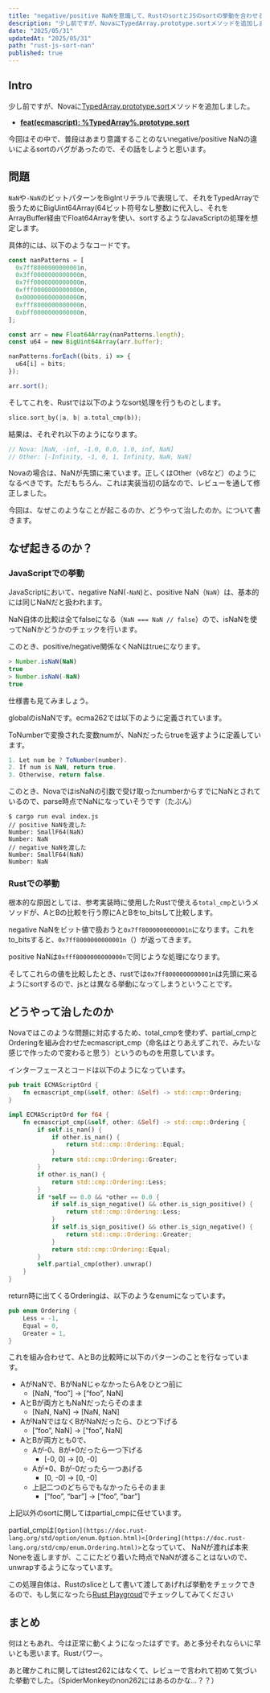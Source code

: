 ```yaml
---
title: "negative/positive NaNを意識して、RustのsortとJSのsortの挙動を合わせる"
description: "少し前ですが、NovaにTypedArray.prototype.sortメソッドを追加しました。今回はその中で、普段はあまり意識することのないnegative/positive NaNの違いによるsortのバグがあったので、その話をしようと思います。"
date: "2025/05/31"
updatedAt: "2025/05/31"
path: "rust-js-sort-nan"
published: true
---
```


## Intro

少し前ですが、Novaに[TypedArray.prototype.sort](https://developer.mozilla.org/en-US/docs/Web/JavaScript/Reference/Global_Objects/TypedArray/sort)メソッドを追加しました。

- **[feat(ecmascript): %TypedArray%.prototype.sort](https://github.com/trynova/nova/pull/610)**

今回はその中で、普段はあまり意識することのないnegative/positive NaNの違いによるsortのバグがあったので、その話をしようと思います。

## 問題

`NaN`や`-NaN`のビットパターンをBigIntリテラルで表現して、それをTypedArrayで扱うためにBigUint64Array(64ビット符号なし整数)に代入し、それをArrayBuffer経由でFloat64Arrayを使い、sortするようなJavaScriptの処理を想定します。

具体的には、以下のようなコードです。

```js
const nanPatterns = [
  0x7ff8000000000001n,
  0x3ff0000000000000n,
  0x7ff0000000000000n,
  0xfff0000000000000n,
  0x0000000000000000n,
  0xfff8000000000000n,
  0xbff0000000000000n,
];

const arr = new Float64Array(nanPatterns.length);
const u64 = new BigUint64Array(arr.buffer);

nanPatterns.forEach((bits, i) => {
  u64[i] = bits;
});

arr.sort();
```

そしてこれを、Rustでは以下のようなsort処理を行うものとします。

```rust
slice.sort_by(|a, b| a.total_cmp(b));
```

結果は、それぞれ以下のようになります。

```rust
// Nova: [NaN, -inf, -1.0, 0.0, 1.0, inf, NaN]
// Other: [-Infinity, -1, 0, 1, Infinity, NaN, NaN]
```

Novaの場合は、NaNが先頭に来ています。正しくはOther（v8など）のようになるべきです。ただもちろん、これは実装当初の話なので、レビューを通して修正しました。

今回は、なぜこのようなことが起こるのか、どうやって治したのか。について書きます。

## なぜ起きるのか？

### JavaScriptでの挙動

JavaScriptにおいて、negative NaN(`-NaN`)と、positive NaN（`NaN`）は、基本的には同じNaNだと扱われます。

NaN自体の比較は全てfalseになる（`NaN === NaN // false`）ので、isNaNを使ってNaNかどうかのチェックを行います。

このとき、positive/negative関係なくNaNはtrueになります。

```jsx
> Number.isNaN(NaN)
true
> Number.isNaN(-NaN)
true
```

仕様書も見てみましょう。

globalのisNaNです。ecma262では以下のように定義されています。

ToNumberで変換された変数numが、NaNだったらtrueを返すように定義しています。

```jsx
1. Let num be ? ToNumber(number).
2. If num is NaN, return true.
3. Otherwise, return false.
```

このとき、NovaではisNaNの引数で受け取ったnumberからすでにNaNとされているので、parse時点でNaNになっていそうです（たぶん）
```
$ cargo run eval index.js
// positive NaNを渡した
Number: SmallF64(NaN)
Number: NaN
// negative NaNを渡した
Number: SmallF64(NaN)
Number: NaN
```

### Rustでの挙動

根本的な原因としては、参考実装時に使用したRustで使える`total_cmp`というメソッドが、AとBの比較を行う際にAとBをto_bitsして比較します。

negative NaNをビット値で扱おうと`0x7ff8000000000001n`になります。これをto_bitsすると、`0x7ff8000000000001n`（）が返ってきます。

positive NaNは`0xfff8000000000000n`で同じような処理になります。

そしてこれらの値を比較したとき、rustでは`0x7ff8000000000001n`は先頭に来るようにsortするので、jsとは異なる挙動になってしまうということです。

## どうやって治したのか

Novaではこのような問題に対応するため、total_cmpを使わず、partial_cmpとOrderingを組み合わせたecmascript_cmp（命名はとりあえずこれで、みたいな感じで作ったので変わると思う）というのものを用意しています。

インターフェースとコードは以下のようになっています。

```rust
pub trait ECMAScriptOrd {
    fn ecmascript_cmp(&self, other: &Self) -> std::cmp::Ordering;
}

impl ECMAScriptOrd for f64 {
    fn ecmascript_cmp(&self, other: &Self) -> std::cmp::Ordering {
        if self.is_nan() {
            if other.is_nan() {
                return std::cmp::Ordering::Equal;
            }
            return std::cmp::Ordering::Greater;
        }
        if other.is_nan() {
            return std::cmp::Ordering::Less;
        }
        if *self == 0.0 && *other == 0.0 {
            if self.is_sign_negative() && other.is_sign_positive() {
                return std::cmp::Ordering::Less;
            }
            if self.is_sign_positive() && other.is_sign_negative() {
                return std::cmp::Ordering::Greater;
            }
            return std::cmp::Ordering::Equal;
        }
        self.partial_cmp(other).unwrap()
    }
}
```

return時に出てくるOrderingは、以下のようなenumになっています。

```rust
pub enum Ordering {
    Less = -1,
    Equal = 0,
    Greater = 1,
}
```

これを組み合わせて、AとBの比較時に以下のパターンのことを行なっています。

- AがNaNで、BがNaNじゃなかったらAをひとつ前に
    - [NaN, “foo”] → [“foo”, NaN]
- AとBが両方ともNaNだったらそのまま
    - [NaN, NaN] → [NaN, NaN]
- AがNaNではなくBがNaNだったら、ひとつ下げる
    - [“foo”, NaN] → [“foo”, NaN]
- AとBが両方とも0で、
    - Aが-0、Bが+0だったら一つ下げる
        - [-0, 0] → [0, -0]
    - Aが+0、Bが-0だったら一つあげる
        - [0, -0] → [0, -0]
    - 上記二つのどちらでもなかったらそのまま
        - [”foo”, “bar”] → [“foo”, ”bar”]

上記以外のsortに関してはpartial_cmpに任せています。

partial_cmpは`[Option](https://doc.rust-lang.org/std/option/enum.Option.html)<[Ordering](https://doc.rust-lang.org/std/cmp/enum.Ordering.html)>`となっていて、 NaNが渡れば本来Noneを返しますが、ここにたどり着いた時点でNaNが渡ることはないので、unwrapするようになっています。

この処理自体は、Rustのsliceとして書いて渡してあげれば挙動をチェックできるので、もし気になったら[Rust Playgroud](https://play.rust-lang.org/?version=stable&mode=debug&edition=2024)でチェックしてみてください

## まとめ

何はともあれ、今は正常に動くようになったはずです。あと多分それならいに早いとも思います。Rustパワー。

あと確かこれに関してはtest262にはなくて、レビューで言われて初めて気づいた挙動でした。（SpiderMonkeyのnon262にはあるのかな...？？）
